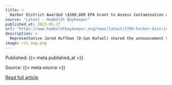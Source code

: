 ```yaml
---
title: >
  Harbor District Awarded \$500,000 EPA Grant to Assess Contamination at Redwood Marine Terminal
source: "Latest - Humboldt Baykeeper"
published_at: 2023-05-27
url: "https://www.humboldtbaykeeper.org/news/latest/1700-harbor-district-awarded-500-000-epa-grant-to-assess-contamination-at-redwood-marine-terminal"
description: >
  Representative Jared Huffman (D-San Rafael) shared the announcement that over $4.4 million from President Biden’s Investing in America Agenda has been awarded to expedite the assessment and cleanup of brownfield sites in Northern California while advancing environmental justice. $1.45 of this funding is headed specifically to three projects in California’s Second Congressional District: Hoopa Valley Tribe, Cleanup Grant; Humboldt Bay Harbor, Recreation, and Conservation District, Assessment Grant; and Tolowa Dee-ni’ Nation, Cleanup Grant.&nbsp;The Harbor District was awarded $500,000 to support assessment and cleanup planning at the Redwood Marine Terminal, focusing on a former lumber mill with pentachlorophenol and dioxin contamination to support redevelopment into the Humboldt Bay Offshore Wind Heavy Lift Marine Terminal.&nbsp;The new terminal will support tenants in the manufacturing, installation, and operation of renewable energy offshore wind floating platforms and provide crewing and marshaling services in the waters of the Pacific Ocean.“Cleaning up brownfields is good for the environment, the economy, and surrounding communities that suffer the lasting impacts that polluting and extractive industries have left behind. Contaminated and abandoned areas are dangerous blemishes that keep communities from using these places to the fullest,” said Rep. Jared Huffman. “It’s great to see money from Democrats’ historic investments going towards cleanup projects in my district. Part of our vision for the Investing in America Agenda is to rebuild and restore our land and infrastructure with a focus on climate resiliency and environmental justice. This grant will go a long way in revitalizing potential wastelands, allowing them to be utilized as working places for the tribes and cities that depend on them.”Read More
image: rss_img.png
---
```



  Published: {{< meta published_at >}}
  

  Source: {{< meta source >}}
  

  [Read full article]({{< meta url >}}){target='blank'}
  

